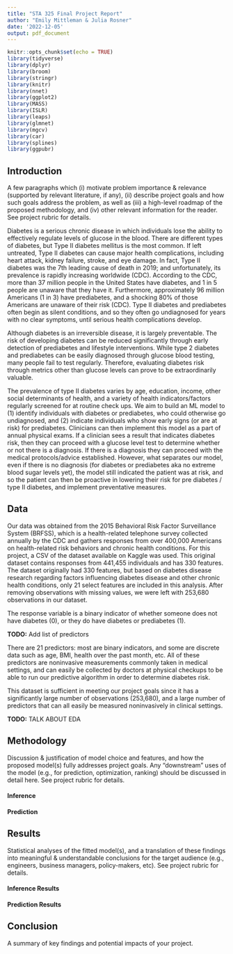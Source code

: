 ```yaml
---
title: "STA 325 Final Project Report"
author: "Emily Mittleman & Julia Rosner"
date: '2022-12-05'
output: pdf_document
---
```


```r
knitr::opts_chunk$set(echo = TRUE)
library(tidyverse)
library(dplyr)
library(broom)
library(stringr)
library(knitr)
library(nnet)
library(ggplot2)
library(MASS)
library(ISLR)
library(leaps)
library(glmnet)
library(mgcv)
library(car)
library(splines)
library(ggpubr)
```

## Introduction

A few paragraphs which (i) motivate problem importance & relevance (supported by relevant literature, if any), (ii) describe project goals and how such goals address the problem, as well as (iii) a high-level roadmap of the proposed methodology, and (iv) other relevant information for the reader. See project rubric for details.

Diabetes is a serious chronic disease in which individuals lose the ability to effectively regulate levels of glucose in the blood. There are different types of diabetes, but Type II diabetes mellitus is the most common. If left untreated, Type II diabetes can cause major health complications, including heart attack, kidney failure, stroke, and eye damage. In fact, Type II diabetes was the 7th leading cause of death in 2019; and unfortunately, its prevalence is rapidly increasing worldwide (CDC). According to the CDC, more than 37 million people in the United States have diabetes, and 1 in 5 people are unaware that they have it. Furthermore, approximately 96 million Americans (1 in 3) have prediabetes, and a shocking 80% of those Americans are unaware of their risk (CDC). Type II diabetes and prediabetes often begin as silent conditions, and so they often go undiagnosed for years with no clear symptoms, until serious health complications develop.

Although diabetes is an irreversible disease, it is largely preventable. The risk of developing diabetes can be reduced significantly through early detection of prediabetes and lifestyle interventions. While type 2 diabetes and prediabetes can be easily diagnosed through glucose blood testing, many people fail to test regularly. Therefore, evaluating diabetes risk through metrics other than glucose levels can prove to be extraordinarily valuable.

The prevalence of type II diabetes varies by age, education, income, other social determinants of health, and a variety of health indicators/factors regularly screened for at routine check ups. We aim to build an ML model to (1) identify individuals with diabetes or prediabetes, who could otherwise go undiagnosed, and (2) indicate individuals who show early signs (or are at risk) for prediabetes. Clinicians can then implement this model as a part of annual physical exams. If a clinician sees a result that indicates diabetes risk, then they can proceed with a glucose level test to determine whether or not there is a diagnosis. If there is a diagnosis they can proceed with the medical protocols/advice established. However, what separates our model, even if there is no diagnosis (for diabetes or prediabetes aka no extreme blood sugar levels yet), the model still indicated the patient was at risk, and so the patient can then be proactive in lowering their risk for pre diabetes / type II diabetes, and implement preventative measures. 

 
## Data

Our data was obtained from the 2015 Behavioral Risk Factor Surveillance System (BRFSS), which is a health-related telephone survey collected annually by the CDC and gathers responses from over 400,000 Americans on health-related risk behaviors and chronic health conditions. For this project, a CSV of the dataset available on Kaggle was used. This original dataset contains responses from 441,455 individuals and has 330 features. The dataset originally had 330 features, but based on diabetes disease research regarding factors influencing diabetes disease and other chronic health conditions, only 21 select features are included in this analysis. After removing observations with missing values, we were left with 253,680 observations in our dataset.

The response variable is a binary indicator of whether someone does not have diabetes (0), or they do have diabetes or prediabetes (1). 

**TODO:** Add list of predictors

There are 21 predictors: most are binary indicators, and some are discrete data such as age, BMI, health over the past month, etc. All of these predictors are noninvasive measurements commonly taken in medical settings, and can easily be collected by doctors at physical checkups to be able to run our predictive algorithm in order to determine diabetes risk. 

This dataset is sufficient in meeting our project goals since it has a significantly large number of observations (253,680), and a large number of predictors that can all easily be measured noninvasively in clinical settings.

**TODO:** TALK ABOUT EDA


## Methodology

Discussion & justification of model choice and features, and how the proposed model(s) fully addresses project goals. Any “downstream” uses of the model (e.g., for prediction, optimization, ranking) should be discussed in detail here. See project rubric for details.

#### Inference

#### Prediction


## Results

Statistical analyses of the fitted model(s), and a translation of these findings into meaningful & understandable conclusions for the target audience (e.g., engineers, business managers, policy-makers, etc). See project rubric for details.

#### Inference Results

#### Prediction Results



## Conclusion

A summary of key findings and potential impacts of your project.



